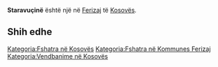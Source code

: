 {{Fshat në 
 | Emri                = Staravuçinë
 | EmriAlt                = 
 | NAME_SHORT_FORM=      
 | NAME_GENERIC=      
 | NAME_SORT_NAME_RO=      STARAVUCINE
 | FULL_NAME_RO = Staravuçinë
 | FULL_NAME_ND_RO=Staravucine
 | SORT_NAME_RG=STARAVUCINE
 | FULL_NAME_RG=Staravuçinë
 | FULL_NAME_ND_RG=Staravucine
 | SRP_NAME_SHORT_FORM=      
 | SRP_NAME_GENERIC=      
 | SRP_NAME_SORT_NAME_RO=      
 | SRP_FULL_NAME_RO = 
 | SRP_FULL_NAME_ND_RO=
 | SRP_SORT_NAME_RG=
 | SRP_FULL_NAME_RG=
 | SRP_FULL_NAME_ND_RG=
 | Emri (Rasa dhanore) = 
 | Figura              = 
 | Shteti              = Kosovo
 | Komuna              = Ferizaj
 | Kodi postar         = 
 | Sipërfaqja          = 

 | Popullsia           = 

 | Regj. i popullsisë  = 
 | Dend. e popullsisë  = 
 | Faqja zyrtare       = 
 <!--- Koordinatat ----> 
 | Gjerësia            = 42.376944
 | Gjatësia            = 20.8875
 | Lartësia            = 
}}
'''Staravuçinë''' është një [[]] në [[Ferizaj]] të [[Kosovës]].

<!-- == Gjeografia == -->
<!-- == Historia == -->
<!-- == Demografia == -->
== Shih edhe ==
{{Komuna Ferizaj}}
{{Kosovo-Administrata-Cung}}

[[Kategoria:Fshatra në Kosovës]]
[[Kategoria:Fshatra në Kommunes Ferizaj]]
[[Kategoria:Vendbanime në Kosovës]]